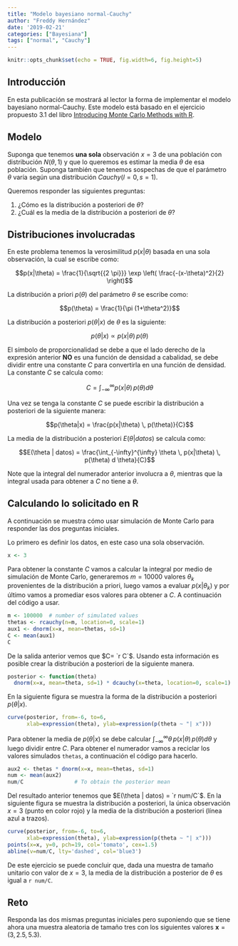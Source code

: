 ```yaml
---
title: "Modelo bayesiano normal-Cauchy"
author: "Freddy Hernández"
date: '2019-02-21'
categories: ["Bayesiana"]
tags: ["normal", "Cauchy"]
---
```


```r
knitr::opts_chunk$set(echo = TRUE, fig.width=6, fig.height=5)
```

## Introducción
En esta publicación se mostrará al lector la forma de implementar el modelo bayesiano normal-Cauchy. Este modelo está basado en el ejercicio propuesto 3.1 del libro [Introducing Monte Carlo Methods with R](https://www.springer.com/fr/book/9781441915757).

## Modelo
Suponga que tenemos __una sola__ observación $x=3$ de una población con distribución $N(\theta, 1)$ y que lo queremos es estimar la media $\theta$ de esa población. Suponga también que tenemos sospechas de que el parámetro $\theta$ varía según una distribución $Cauchy(l=0, s=1)$.

Queremos responder las siguientes preguntas:

1. ¿Cómo es la distribución a posteriori de $\theta$?
2. ¿Cuál es la media de la distribución a posteriori de $\theta$?

## Distribuciones involucradas
En este problema tenemos la verosimilitud $p(x|\theta)$ basada en una sola observación, la cual se escribe como:

$$p(x|\theta) = \frac{1}{\sqrt{{2 \pi}}} \exp \left( \frac{-(x-\theta)^2}{2}  \right)$$

La distribución a priori $p(\theta)$ del parámetro $\theta$ se escribe como:

$$p(\theta) = \frac{1}{\pi (1+\theta^2)}$$

La distribución a posteriori $p(\theta|x)$ de $\theta$ es la siguiente:

$$p(\theta|x) \propto p(x|\theta) \, p(\theta)$$

El símbolo de proporcionalidad se debe a que el lado derecho de la expresión anterior __NO__ es una función de densidad a cabalidad, se debe dividir entre una constante $C$ para convertirla en una función de densidad. La constante $C$ se calcula como:

$$C = \int_{-\infty}^{\infty} p(x|\theta) \, p(\theta) d \theta$$

Una vez se tenga la constante $C$ se puede escribir la distribución a posteriori de la siguiente manera:

$$p(\theta|x) = \frac{p(x|\theta) \, p(\theta)}{C}$$

La media de la distribución a posteriori $E(\theta | datos)$ se calcula como:

$$E(\theta | datos) = \frac{\int_{-\infty}^{\infty} \theta \, p(x|\theta) \, p(\theta) d \theta}{C}$$

Note que la integral del numerador anterior involucra a $\theta$, mientras que la integral usada para obtener a $C$ no tiene a $\theta$.

## Calculando lo solicitado en R
A continuación se muestra cómo usar simulación de Monte Carlo para responder las dos preguntas iniciales.

Lo primero es definir los datos, en este caso una sola observación.
```r
x <- 3
```

Para obtener la constante $C$ vamos a calcular la integral por medio de simulación de Monte Carlo, generaremos $m=10000$ valores $\theta_k$ provenientes de la distribución a priori, luego vamos a evaluar $p(x|\theta_k)$ y por último vamos a promediar esos valores para obtener a $C$. A continuación del código a usar.

```r
m <- 100000  # number of simulated values
thetas <- rcauchy(n=m, location=0, scale=1)
aux1 <- dnorm(x=x, mean=thetas, sd=1)
C <- mean(aux1)
C
```

De la salida anterior vemos que $C= `r C`$. Usando esta información es posible crear la distribución a posteriori de la siguiente manera.

```r
posterior <- function(theta) 
  dnorm(x=x, mean=theta, sd=1) * dcauchy(x=theta, location=0, scale=1) / C
```

En la siguiente figura se muestra la forma de la distribución a posteriori $p(\theta|x)$.

```r
curve(posterior, from=-6, to=6, 
      xlab=expression(theta), ylab=expression(p(theta ~ "| x")))
```

Para obtener la media de $p(\theta|x)$ se debe calcular $\int_{-\infty}^{\infty} \theta \,p(x|\theta) \, p(\theta) d \theta$ y luego dividir entre $C$. Para obtener el numerador vamos a reciclar los valores simulados `thetas`, a continuación el código para hacerlo.

```r
aux2 <- thetas * dnorm(x=x, mean=thetas, sd=1)
num <- mean(aux2)
num/C                # To obtain the posterior mean
```

Del resultado anterior tenemos que $E(\theta | datos) = `r num/C`$. En la siguiente figura se muestra la distribución a posteriori, la única observación $x=3$ (punto en color rojo) y la media de la distribución a posteriori (línea azul a trazos). 

```r
curve(posterior, from=-6, to=6, 
      xlab=expression(theta), ylab=expression(p(theta ~ "| x")))
points(x=x, y=0, pch=19, col='tomato', cex=1.5)
abline(v=num/C, lty='dashed', col='blue3')
```

De este ejercicio se puede concluir que, dada una muestra de tamaño unitario con valor de $x=3$, la media de la distribución a posterior de $\theta$ es igual a `r num/C`.

## Reto
Responda las dos mismas preguntas iniciales pero suponiendo que se tiene ahora una muestra aleatoria de tamaño tres con los siguientes valores $\boldsymbol{x}=\left(3, 2.5, 5.3 \right)$.
